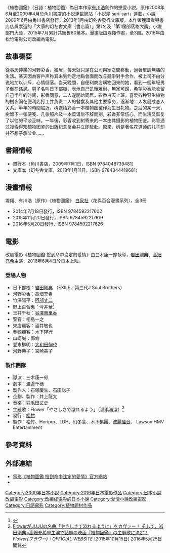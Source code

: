 《植物圖鑑》（日語：植物図鑑）為日本作家[[有川浩|有川浩]]創作的戀愛小説。原作2008年6月至2009年4月於角川書店的小説連載網站「小説屋 sari-sari」連載，小說2009年6月由角川書店發行。2013年1月由幻冬舎發行文庫版。本作榮獲讀者與書店店員票選的「大家的幻冬舎文庫（書店篇）」第1名及「第1屆部落格大獎」小説部門大獎，2015年7月累計共銷售80萬本。漫畫版由堤翔作畫，全3冊。2016年由松竹電影公司改編為電影。

{{Infobox Book 
| name                 = 植物圖鑑
| image                = 
| image_caption        = 
| author               = 有川浩
| title_orig           = {{lang|ja|植物図鑑}}
| translator           = {{flagicon|TWN}} 蘇文淑
| illustrator          = 中村佑介
| cover_artist         = 
| country              = {{flagicon|JPN}} 日本
| language             = 日文
| series               = 
| subject              = 戀愛小說
| genre                = 平裝書
| publisher            = {{flagicon|JPN}} [[角川書店|角川書店]]（平裝版）<br />{{flagicon|JPN}} 幻冬社（文庫版）<br />{{flagicon|TWN}} [[台灣角川|台灣角川]]（台灣中文版）
| release_date         = {{flagicon|JPN}} 2009年6月30日（平裝版）<br />{{flagicon|JPN}} 2013年1月11日（文庫版）<br />{{flagicon|TWN}} 2011年3月23日（台灣中文版）
| chinese_release_date = 
| media_type           = 紙本
| pages                = {{flagicon|JPN}} 359頁<br />{{flagicon|TWN}} 360頁
| size_weight          =
| format               =
| isbn                 = {{flagicon|JPN}} ISBN 9784048739481（平裝版）<br />{{flagicon|JPN}} ISBN 9784344419681（文庫版）<br />{{flagicon|TWN}} ISBN 9789862871027（台灣中文版）
| oclc                 = 
| preceded_by          = 
| followed_by          = 
}}

== 故事概要 ==
從事房仲業的河野彩香，獨居，每天就只是在公司與家之間移動，過著單調無趣的生活。某天因為客戶声称其未到约定地點會面而改与競爭對手合作，被上司不由分说地加以训斥，心情低落。当天晚間，自便利商店購物回來的她，看到一個年轻男子倒在路邊。男子名叫日下部樹，表示自己饥饿难耐、無家可歸，希望彩香能收留自己半年的时间，彩香同意，二人遂開始同居。彩香白天上班，喜爱各种野生植物的樹夜间在便利店打工并负责二人的餐食及其他主要家务，逐渐地二人发展成恋人关系。半年的時間临近，树送给彩香一本植物图鉴作为生日礼物。之后的某一天，树留下一张便笺、几张照片及一本菜谱后不辞而别，彩香非常伤心，而生活又恢复了以往的平淡乏味。一年後，彩香收到树寄来的一本由其摄影的植物图鉴。彩香通过搜索得知植物图鉴的出版纪念聚会并立即赶赴。原来，树是著名花道师的儿子却并不想子承父业……

== 書籍情報 ==
* 單行本（角川書店，2009年7月1日，ISBN 9784048739481）
* 文庫本（幻冬舎文庫，2013年1月11日，ISBN 9784344419681）

== 漫畫情報 ==
堤翔、有川浩（原作）《植物圖鑑》 [[白泉社|白泉社]]〈花與百合漫畫系列〉，全3冊
* 2014年7月18日發行，ISBN 9784592217602
* 2015年11月20日發行，ISBN 9784592217619
* 2016年5月20日發行，ISBN 9784592217626

== 電影 ==
改編電影《植物圖鑑 撿到命中注定的愛情》由三木康一郎執導，[[岩田剛典|岩田剛典]]、[[高畑充希|高畑充希]]主演，2016年6月4日於日本上映。
{{Infobox film
| name           = 植物圖鑑  撿到命中注定的愛情<br>{{lang|ja|植物図鑑 運命の恋、ひろいました}}
| image          = 
| image size     = 
| border         = 
| alt            = 
| caption        = 
| director       = 三木康一郎
| producer       = 《植物圖鑑  撿到命中注定的愛情》製作委員會
| writer         = 
| screenplay     = 渡邊千穗
| story          = 
| based on       = {{based on|植物圖鑑|有川浩}}
| narrator       = 
| starring       = [[岩田剛典|岩田剛典]]、[[高畑充希|高畑充希]]
| music          = 羽毛田丈史
| cinematography = 
| editing        = 
| studio         = 
| distributor    = {{flagicon|JPN}} 松竹<br>{{flagicon|TWN}} 佳映娛樂
| released       = {{flagicon|JPN}} 2016年6月4日<br>{{flagicon|TWN}} 2016年9月9日
| runtime        = 112分鐘
| country        = {{JPN}}
| language       = 日語
| budget         = 
| gross          = 
| cn_name        =  
| hk_name        = 
| tw_name        =  植物圖鑑
}}

=== 登場人物 ===
* 日下部樹：[[岩田剛典|岩田剛典]] （EXILE／第三代J Soul Brothers）
* 河野彩香：[[高畑充希|高畑充希]]
* 竹澤陽平：[[阿部丈二|阿部丈二]]
* 野上百合惠：今井華<ref>{{cite web|url=http://natalie.mu/eiga/news/177044|title=今井華が三代目JSB岩田剛典＆高畑充希の「植物図鑑」にヒロインの恋敵役で出演|publisher=映画ナタリー|date=2016-02-22|accessdate=2016-02-22|archive-date=2016-02-23|archive-url=https://web.archive.org/web/20160223004435/http://natalie.mu/eiga/news/177044|dead-url=no}}</ref>
* 玉井千秋：[[谷澤惠里香|谷澤惠里香]]
* 警官：相島一之
* 來店顧客：酒井敏也
* 參觀顧客：木下隆行
* 山崎誠：鄧肯
* 登來柳明：[[大和田伸也|大和田伸也]]
* 河野典子：宮崎美子

=== 製作團隊 ===
* 導演：三木康一郎
* 劇本：渡邊千穗
* 製作人：石塚慶生、石田聡子
* 企劃、製作：井上龍太
* 音樂：[[羽毛田丈史|羽毛田丈史]]
* 主題歌：Flower「やさしさで溢れるよう」（溫柔滿溢）<ref>[http://www.flower-ldh.jp/info/detail.html?id=460203&paged=6 FlowerがJUJUの名曲「やさしさで溢れるように」をカヴァー！ そして、岩田剛典×高畑充希W主演で話題の映画『植物図鑑』の主題歌に決定！] {{Wayback|url=http://www.flower-ldh.jp/info/detail.html?id=460203&paged=6 |date=20160630234336 }} ''Flower(フラワー)｜OFFICIAL WEBSITE'' (2015年10月15日) 2016年5月25日閲覧</ref>
* 發行：[[松竹|松竹]]
* 製作：松竹、Horipro、LDH、幻冬舎、木下集團、[[波麗佳音|波麗佳音]]、 Lawson HMV Entertainment

== 參考資料 ==
{{Reflist}}

== 外部連結 ==
* [http://shokubutsu.jp/index.html 電影《植物圖鑑 撿到命中注定的愛情》官方網站] {{Wayback|url=http://shokubutsu.jp/index.html |date=20161114073142 }}
* {{Twitter|shokubutsuzukan|電影《植物圖鑑 撿到命中注定的愛情》}}

{{DEFAULTSORT: Shokubut suzukan}}
[[Category:2009年日本小說|Category:2009年日本小說]]
[[Category:2016年日本電影作品|Category:2016年日本電影作品]]
[[Category:日本小說改編電影|Category:日本小說改編電影]]
[[Category:改編成電影的日本小說|Category:改編成電影的日本小說]]
[[Category:愛情小說改編電影|Category:愛情小說改編電影]]
[[Category:日語電影|Category:日語電影]]
[[Category:植物題材作品|Category:植物題材作品]]